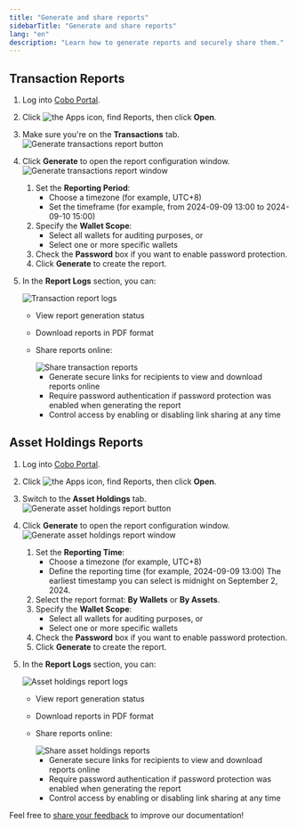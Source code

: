```yaml
---
title: "Generate and share reports"
sidebarTitle: "Generate and share reports"
lang: "en"
description: "Learn how to generate reports and securely share them."
---
```


## Transaction Reports

1. Log into [Cobo Portal](https://portal.cobo.com/login).
2. Click <img src="/en/images/portal-apps/reports/apps.svg" className="icon" alt="the Apps icon"/>, find Reports, then click **Open**.
3. Make sure you're on the **Transactions** tab.
    <img src="/en/images/portal-apps/reports/generate-button-tr.png" className="full_screen" alt="Generate transactions report button"/>
4. Click **Generate** to open the report configuration window.
    <img src="/en/images/portal-apps/reports/generate-tr.png" className="full_screen" alt="Generate transactions report window"/>
    1. Set the **Reporting Period**:
        - Choose a timezone (for example, UTC+8)
        - Set the timeframe (for example, from 2024-09-09 13:00 to 2024-09-10 15:00)
    2. Specify the **Wallet Scope**:
        - Select all wallets for auditing purposes, or
        - Select one or more specific wallets
    3. Check the **Password** box if you want to enable password protection.
    4. Click **Generate** to create the report.
5. In the **Report Logs** section, you can:

    <img src="/en/images/portal-apps/reports/tr-logs.png" className="full_screen" alt="Transaction report logs"/>

    - View report generation status
    - Download reports in PDF format
    - Share reports online:

        <img src="/en/images/portal-apps/reports/share-tr.png" className="full_screen" alt="Share transaction reports"/>

        - Generate secure links for recipients to view and download reports online
        - Require password authentication if password protection was enabled when generating the report
        - Control access by enabling or disabling link sharing at any time

## Asset Holdings Reports

1. Log into [Cobo Portal](https://portal.cobo.com/login).
2. Click <img src="/en/images/portal-apps/reports/apps.svg" className="icon" alt="the Apps icon"/>, find Reports, then click **Open**.
3. Switch to the **Asset Holdings** tab.
    <img src="/en/images/portal-apps/reports/generate-button-ah.png" className="full_screen" alt="Generate asset holdings report button"/>
4. Click **Generate** to open the report configuration window.
    <img src="/en/images/portal-apps/reports/generate-ah.png" className="full_screen" alt="Generate asset holdings report window"/>
    1. Set the **Reporting Time**:
        - Choose a timezone (for example, UTC+8)
        - Define the reporting time (for example, 2024-09-09 13:00)
        <Info>The earliest timestamp you can select is midnight on September 2, 2024.</Info>
    2. Select the report format: **By Wallets** or **By Assets**.
    3. Specify the **Wallet Scope**:
        - Select all wallets for auditing purposes, or
        - Select one or more specific wallets
    4. Check the **Password** box if you want to enable password protection.
    5. Click **Generate** to create the report.
5. In the **Report Logs** section, you can:

    <img src="/en/images/portal-apps/reports/ah-logs.png" className="full_screen" alt="Asset holdings report logs"/>

    - View report generation status
    - Download reports in PDF format
    - Share reports online:

        <img src="/en/images/portal-apps/reports/share-ah.png" className="full_screen" alt="Share asset holdings reports"/>

        - Generate secure links for recipients to view and download reports online
        - Require password authentication if password protection was enabled when generating the report
        - Control access by enabling or disabling link sharing at any time

<Tip>Feel free to [share your feedback](https://forms.zohopublic.com/cobo/form/DocumentFeedbackForm/formperma/QvLOhxJv1_JMsJ-1dleZ8Itb_7rzN-LtgvsDdxosoVI?referrername=manuals) to improve our documentation!</Tip>
